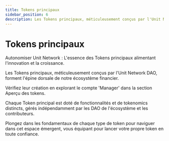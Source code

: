 ```yaml
---
title: Tokens principaux
sidebar_position: 6
description: Les Tokens principaux, méticuleusement conçus par l'Unit Network DAO, forment l'épine dorsale de notre écosystème financier.
---
```


# Tokens principaux

Autonomiser Unit Network : L'essence des Tokens principaux alimentant l'innovation et la croissance.

Les Tokens principaux, méticuleusement conçus par l'Unit Network DAO, forment l'épine dorsale de notre écosystème financier.

Vérifiez leur création en explorant le compte 'Manager' dans la section Aperçu des tokens.

Chaque Token principal est doté de fonctionnalités et de tokenomics distincts, gérés indépendamment par les DAO de l'écosystème et les contributeurs.

Plongez dans les fondamentaux de chaque type de token pour naviguer dans cet espace émergent, vous équipant pour lancer votre propre token en toute confiance.
